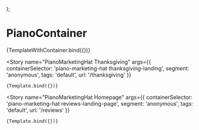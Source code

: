 
<Meta
  title="Components/Blocks/PianoContainer"
  component={PianoContainer}
/>

  <div className="Bounds Container">
    <PianoContainer {...args} />
  </div>
);

# PianoContainer

<Canvas>
  <Story
    name="Sandbox"
    args={{
      containerSelector: 'mise piano-sandbox',
      segment: 'anonymous',
      tags: 'default',
      url: '/sandbox?mise=true',
    }}
  >
    {TemplateWithContainer.bind({})}
  </Story>

  <Story 
    name="PianoMarketingHat Thanksgiving"
    args={{
      containerSelector: 'piano-marketing-hat thanksgiving-landing',
      segment: 'anonymous',
      tags: 'default',
      url: '/thanksgiving'
    }}
  >
    {Template.bind({})}
  </Story>

  <Story 
    name="PianoMarketingHat Homepage"
    args={{
      containerSelector: 'piano-marketing-hat reviews-landing-page',
      segment: 'anonymous',
      tags: 'default',
      url: '/reviews'
    }}
  >
    {Template.bind({})}
  </Story>
</Canvas>
